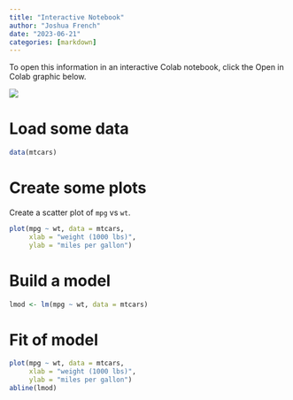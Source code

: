 ```yaml
---
title: "Interactive Notebook"
author: "Joshua French"
date: "2023-06-21"
categories: [markdown]
---
```


To open this information in an interactive Colab notebook, click the Open in Colab graphic below.

<a href="https://colab.research.google.com/github/jfrench/LinearRegression/blob/master/notebooks/z-oer-demo-notebook.ipynb"> <img src="https://colab.research.google.com/assets/colab-badge.svg"/> </a>

# Load some data

```r
data(mtcars)
```

# Create some plots

Create a scatter plot of `mpg` vs `wt`.

```r
plot(mpg ~ wt, data = mtcars,
     xlab = "weight (1000 lbs)",
     ylab = "miles per gallon")
```

# Build a model

```r
lmod <- lm(mpg ~ wt, data = mtcars)
```

# Fit of model

```r
plot(mpg ~ wt, data = mtcars,
     xlab = "weight (1000 lbs)",
     ylab = "miles per gallon")
abline(lmod)
```
